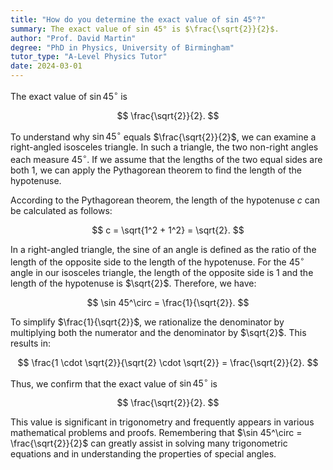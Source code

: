 ```yaml
---
title: "How do you determine the exact value of sin 45°?"
summary: The exact value of sin 45° is $\frac{\sqrt{2}}{2}$.
author: "Prof. David Martin"
degree: "PhD in Physics, University of Birmingham"
tutor_type: "A-Level Physics Tutor"
date: 2024-03-01
---
```


The exact value of $\sin 45^\circ$ is 

$$
\frac{\sqrt{2}}{2}.
$$

To understand why $\sin 45^\circ$ equals $\frac{\sqrt{2}}{2}$, we can examine a right-angled isosceles triangle. In such a triangle, the two non-right angles each measure $45^\circ$. If we assume that the lengths of the two equal sides are both $1$, we can apply the Pythagorean theorem to find the length of the hypotenuse.

According to the Pythagorean theorem, the length of the hypotenuse $c$ can be calculated as follows:

$$
c = \sqrt{1^2 + 1^2} = \sqrt{2}.
$$

In a right-angled triangle, the sine of an angle is defined as the ratio of the length of the opposite side to the length of the hypotenuse. For the $45^\circ$ angle in our isosceles triangle, the length of the opposite side is $1$ and the length of the hypotenuse is $\sqrt{2}$. Therefore, we have:

$$
\sin 45^\circ = \frac{1}{\sqrt{2}}.
$$

To simplify $\frac{1}{\sqrt{2}}$, we rationalize the denominator by multiplying both the numerator and the denominator by $\sqrt{2}$. This results in:

$$
\frac{1 \cdot \sqrt{2}}{\sqrt{2} \cdot \sqrt{2}} = \frac{\sqrt{2}}{2}.
$$

Thus, we confirm that the exact value of $\sin 45^\circ$ is 

$$
\frac{\sqrt{2}}{2}.
$$

This value is significant in trigonometry and frequently appears in various mathematical problems and proofs. Remembering that $\sin 45^\circ = \frac{\sqrt{2}}{2}$ can greatly assist in solving many trigonometric equations and in understanding the properties of special angles.
    